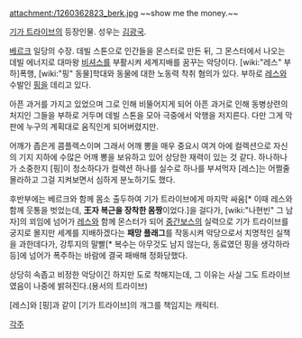 attachment:/1260362823_berk.jpg
~~show me the money.~~

[[기가 트라이브]]의 등장인물. 성우는 [[김광국]].

[[베르크]] 일당의 수장. 데빌 스톤으로 인간들을 몬스터로 만든 뒤, 그 몬스터에서 나오는 데빌 에너지로 대마왕 [[비셔스]]를 부활시켜 세계지배를 꿈꾸는 악당이다. [wiki:"레스" 부하]폭행, [wiki:"핑" 동물]학대와 동물에 대한 노동력 착취 혐의가 있다. 부하로 [[레스]]와 수발인 [[핑]]을 데리고 있다.

아픈 과거를 가지고 있었으며 그로 인해 비뚤어지게 되어 아픈 과거로 인해 동병상련의 처지인 그들을 부하로 거두며 데빌 스톤을 모아 극중에서 악행을 저지른다. 다만 그게 막판에 누구의 계획대로 움직인게 되어버렸지만.

어깨가 좁은게 콤플렉스이며 그래서 어깨 뽕을 매우 중요시 여겨 아에 컬렉션으로 자신의 기지 지하에 수많은 어깨 뽕을 보유하고 있어 상당한 재력이 있는 것 같다. 하나하나가 소중한지 [핑]이 청소하다가 컬렉션 하나를 실수로 하나를 부셔먹자 [레스]는 어쩔줄 몰라하고 그걸 지켜보면서 심하게 분노하기도 했다. 

후반부에는 베르크와 함께 몸소 출두하여 기가 트라이브에게 마지막 싸움[* 이때 레스와 함께 웃통을 벗었는데, '''王자 복근을 장착한 몸짱'''이었다.]을 걸다가, [wiki:"나현빈" 그 남자]의 꾀임에 넘어가 [[레스]]와 함께 몬스터가 되어 [[중간보스]]의 실력으로 기가 트라이브를 궁지로 몰지만 세계를 지배하겠다는 '''패망 플래그'''를 작동시켜 악당으로서 치명적인 실책을 과한데다가, 강투지의 말빨[* 복수는 아무것도 남지 않는다, 동료였던 핑을 생각하라 등]에 넘어가 폭주하는 바람에 결국 패배해 정화당했다.

상당히 속좁고 비정한 악당이긴 하지만 도로 착해지는데, 그 이유는 사실 그도 트라이브 였음이 나중에 밝혀진다.(용서의 트라이브)

[레스]와 [핑]과 같이 [기가 트라이브]의 개그를 책임지는 캐릭터.

[[각주]]
